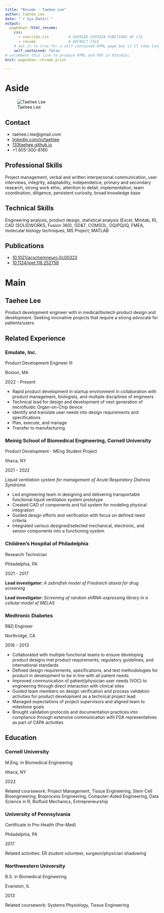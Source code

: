 ```yaml
---
title: "Resume - Taehee Lee"
author: Taehee Lee
date: "`r Sys.Date()`"
output:
  pagedown::html_resume:
    css:
      - override.css         # OVERIDE CERTAIN FUNCTIONS OF CSS
      - resume               # DEFAULT FILE
    # set it to true for a self-contained HTML page but it'll take longer to render
    self_contained: false
# uncomment this line to produce HTML and PDF in RStudio:
knit: pagedown::chrome_print

---
```


Aside
================================================================================


![Taehee Lee](headshot.png){height=50%,width=50%}


Contact {#contact}
--------------------------------------------------------------------------------

- <i class="fa fa-envelope"></i> taehee.r.lee@gmail.com
- <i class="fa fa-linkedin"></i> [linkedin.com/in/taehlee](https://www.linkedin.com/in/taehlee/)
- <i class="fa fa-globe"></i> [133taehee.github.io](https://133taehee.github.io/)
- <i class="fa fa-phone"></i> +1 805-300-8160


Professional Skills {#skills}
--------------------------------------------------------------------------------

Project management, verbal and written interpersonal communication, user interviews, integrity, adaptability, independence, primary and secondary research, strong work ethic, attention to detail, implementation, team coordination, diligence, persistent curiosity, broad knowledge base


Technical Skills {#skills}
--------------------------------------------------------------------------------

Engineering analysis, product design, statistical analysis (Excel, Minitab, R), CAD (SOLIDWORKS, Fusion 360), GD&T, COMSOL, OQ/PQ/IQ, FMEA, molecular biology techniques, MS Project, MATLAB


Publications {#skills}
--------------------------------------------------------------------------------

- [10.1021/acschemneuro.0c00323](https://doi.org/10.1021/acschemneuro.0c00323)
- [10.1124/jpet.118.252759](https://doi.org/10.1124/jpet.118.252759)


Main
================================================================================

Taehee Lee {#title}
--------------------------------------------------------------------------------
Product development engineer with in medical/biotech product design and development. Seeking innovative projects that require a strong advocate for patients/users.

Related Experience {data-icon=wrench}
--------------------------------------------------------------------------------
### Emulate, Inc.

Product Development Engineer III

Boston, MA

2022 - Present

- Rapid product development in startup environment in collaboration with product management, biologists, and multiple disciplines of engineers
- Technical lead for design and development of next generation of microfluidic Organ-on-Chip device
- Identify and translate user needs into design requirements and specifications
- Plan, execute, and manage 
- Transfer to manufacturing

### Meinig School of Biomedical Engineering, Cornell University

Product Development - MEng Student Project

Ithaca, NY

2021 - 2022

*Liquid ventilation system for management of Acute Respiratory Distress Syndrome*

-	Led engineering team in designing and delivering transportable functional liquid ventilation system prototype
-	Created CAD of components and full system for modeling physical integration
- Guided design efforts and verification with focus on defined need criteria
-	Integrated various designed/selected mechanical, electronic, and sensor components into a functioning system


### Children's Hospital of Philadelphia

Research Technician

Philadelphia, PA

2021 - 2017

**Lead investigator:** *A zebrafish model of Friedreich ataxia for drug screening*

**Lead investigator:** *Screening of random shRNA-expressing library in a cellular model of MELAS*

### Medtronic Diabetes

R&D Engineer

Northridge, CA

2016 - 2013

-	Collaborated with multiple functional teams to ensure developing product designs met product requirements, regulatory guidelines, and international standards
-	Defined design requirements, specifications, and test methodologies for product in development to be in line with all patient needs
- Improved communication of patient/physician user needs (VOC) to engineering through direct interaction with clinical sites
-	Guided team members on design verification and process validation activities for product development as a technical project lead
-	Managed expectations of project supervisors and aligned team to milestone goals
- Brought validation protocols and documentation practices into compliance through extensive communication with FDA representatives as part of CAPA activities

Education {data-icon=graduation-cap}
--------------------------------------------------------------------------------

### Cornell University

M.Eng. in Biomedical Engineering

Ithaca, NY

2022


Related coursework: Project Management, Tissue Engineering, Stem Cell Bioengineering, Bioprocess Engineering, Computer-Aided Engineering, Data Science in R, Biofluid Mechanics, Entrepreneurship

### University of Pennsylvania

Certificate in Pre-Health (Pre-Med)

Philadelphia, PA

2017


Related activities: ER student volunteer, surgeon/physician shadowing

### Northwestern University

B.S. in Biomedical Engineering

Evanston, IL

2013

Related coursework: Systems Physiology, Tissue Engineering

  

<!-- Professional Experience {data-icon=suitcase} -->
<!-- -------------------------------------------------------------------------------- -->

<!-- ### Data Scientist, intern -->

<!-- SupStat Inc. -->

<!-- Beijing, China -->

<!-- 2014 -->

<!-- ::: concise -->
<!-- - Taught R language to beginners.  -->
<!-- - Wrote Shiny app demos. -->
<!-- - Converted statistical tutorials from SPSS to R language. -->
<!-- ::: -->

<!-- ### Bioinformatician -->

<!-- My Health Gene Technology Co., Ltd. -->

<!-- Beijing, China -->

<!-- 2015 - 2016 -->

<!-- ::: concise -->
<!-- - Analyzed whole-exome sequencing data.  -->
<!-- - Wrote analysis pipelines of ChIP-seq, single cell DNA-seq and single cell RNA-seq. -->
<!-- - Studied tumor metastasis and wrote research reports.  -->
<!-- - Also did case studies to identify the genetic defect causing rare disease. -->
<!-- ::: -->


<!-- Teaching Experience {data-icon=chalkboard-teacher} -->
<!-- -------------------------------------------------------------------------------- -->

<!-- ### Introduction to R Language for Beginners. -->

<!-- Instructor of R and Data Mining Training Courses at SupStat Inc. -->

<!-- Beijing, China -->

<!-- 2014 -->

<!-- ### Computational Biology and Bioinformatics. -->

<!-- Teaching assistant of GBS CB2-201 courses at UAB -->

<!-- AL, USA -->

<!-- 2016 - 2017 -->


<!-- Selected Publications and Posters {data-icon=file} -->
<!-- -------------------------------------------------------------------------------- -->

<!-- ### Genetic and epigenetic signals are found predictive to the distribution of intra-individual divergence of alternative splicing. -->

<!-- Poster for 2013 International Conference of Genomics -->

<!-- Qingdao, China -->

<!-- 2014 -->

<!-- **Yu L**, Chen B, Zhang Z. -->

<!-- ### ESCRT-0 complex modulates Rbf mutant cell survival by regulating Rhomboid endosomal trafficking and EGFR signaling. -->

<!-- J Cell Sci. 2016 May 15;129(10):2075-84. -->

<!-- N/A -->

<!-- 2016  -->

<!-- Sheng Z, **Yu L**, Zhang T, Pei X, Li X, Zhang Z and Du W.  -->
